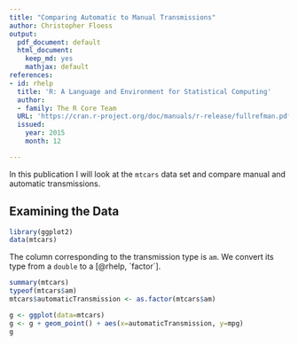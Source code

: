 ```yaml
---
title: "Comparing Automatic to Manual Transmissions"
author: Christopher Floess
output:
  pdf_document: default
  html_document:
    keep_md: yes
    mathjax: default
references:
- id: rhelp
  title: 'R: A Language and Environment for Statistical Computing'
  author:
  - family: The R Core Team
  URL: 'https://cran.r-project.org/doc/manuals/r-release/fullrefman.pdf'
  issued:
    year: 2015
    month: 12

---
```


In this publication I will look at the `mtcars` data set and compare
manual and automatic transmissions.

## Examining the Data

```R
library(ggplot2)
data(mtcars)
```

The column corresponding to the transmission type is `am`. We convert
its type from a `double` to a [@rhelp, `factor`].

```R
summary(mtcars)
typeof(mtcars$am)
mtcars$automaticTransmission <- as.factor(mtcars$am)
```

```R
g <- ggplot(data=mtcars)
g <- g + geom_point() + aes(x=automaticTransmission, y=mpg)
g
```

